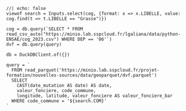 ```ojs
//| echo: false
viewof search = Inputs.select(cog, {format: x => x.LIBELLE, value: cog.find(t => t.LIBELLE == "Grasse")})

cog = db.query(`SELECT * FROM read_csv_auto("https://minio.lab.sspcloud.fr/lgaliana/data/python-ENSAE/cog_2023.csv") WHERE DEP == '06'`)
dvf = db.query(query)

db = DuckDBClient.of({})

query = `
  FROM read_parquet('https://minio.lab.sspcloud.fr/projet-formation/nouvelles-sources/data/geoparquet/dvf.parquet')
  SELECT
    CAST(date_mutation AS date) AS date,
    valeur_fonciere, code_commune,
    longitude, latitude, valeur_fonciere AS valeur_fonciere_bar
  WHERE code_commune = '${search.COM}'
`

```